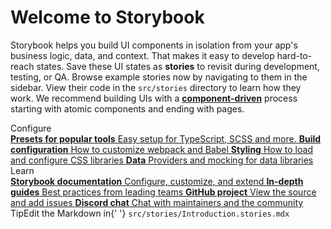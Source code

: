 
 <Meta title="Introduction" />

 <style>{`
   .subheading {
     --mediumdark: '#999999';
     font-weight: 900;
     font-size: 13px;
     color: #999;
     letter-spacing: 6px;
     line-height: 24px;
     text-transform: uppercase;
     margin-bottom: 12px;
     margin-top: 40px;
   }

   .link-list {
     display: grid;
     grid-template-columns: 1fr;
     grid-template-rows: 1fr 1fr;
     row-gap: 10px;
   }

   @media (min-width: 620px) {
     .link-list {
       row-gap: 20px;
       column-gap: 20px;
       grid-template-columns: 1fr 1fr;
     }
   }

   @media all and (-ms-high-contrast:none) {
   .link-list {
       display: -ms-grid;
       -ms-grid-columns: 1fr 1fr;
       -ms-grid-rows: 1fr 1fr;
     }
   }

   .link-item {
     display: block;
     padding: 20px 30px 20px 15px;
     border: 1px solid #00000010;
     border-radius: 5px;
     transition: background 150ms ease-out, border 150ms ease-out, transform 150ms ease-out;
     color: #33333;
     display: flex;
     align-items: flex-start;
   }

   .link-item:hover {
     border-color: #1EA7FD50;
     transform: translate3d(0, -3px, 0);
     box-shadow: rgba(0, 0, 0, 0.08) 0 3px 10px 0;
   }

   .link-item:active {
     border-color: #1EA7FD;
     transform: translate3d(0, 0, 0);
   }

   .link-item strong {
     font-weight: 700;
     display: block;
     margin-bottom: 2px;
   }

   .link-item span {
     font-size: 14px;
     line-height: 20px;
   }

   .tip {
     display: inline-block;
     border-radius: 1em;
     font-size: 11px;
     line-height: 12px;
     font-weight: 700;
     background: #E7FDD8;
     color: #66BF3C;
     padding: 4px 12px;
     margin-right: 10px;
     vertical-align: top;
   }

   .tip-wrapper {
     font-size: 13px;
     line-height: 20px;
     margin-top: 40px;
     margin-bottom: 40px;
   }

   .tip-wrapper code {
     font-size: 12px;
     display: inline-block;
   }


 `}</style>
 # Welcome to Storybook
 Storybook helps you build UI components in isolation from your app's business logic, data, and context.
 That makes it easy to develop hard-to-reach states. Save these UI states as **stories** to revisit during development, testing, or QA.
 Browse example stories now by navigating to them in the sidebar.
 View their code in the `src/stories` directory to learn how they work.
 We recommend building UIs with a [**component-driven**](https://componentdriven.org) process starting with atomic components and ending with pages.
 <div className="subheading">Configure</div>
 <div className="link-list">
   <a
     className="link-item"
     href="https://storybook.js.org/docs/react/addons/addon-types"
     target="_blank"
   >
     <span>
       <strong>Presets for popular tools</strong>
       Easy setup for TypeScript, SCSS and more.
     </span>
   </a>
   <a
     className="link-item"
     href="https://storybook.js.org/docs/react/configure/webpack"
     target="_blank"
   >
     <span>
       <strong>Build configuration</strong>
       How to customize webpack and Babel
     </span>
   </a>
   <a
     className="link-item"
     href="https://storybook.js.org/docs/react/configure/styling-and-css"
     target="_blank"
   >
     <span>
       <strong>Styling</strong>
       How to load and configure CSS libraries
     </span>
   </a>
   <a
     className="link-item"
     href="https://storybook.js.org/docs/react/get-started/setup#configure-storybook-for-your-stack"
     target="_blank"
   >
     <span>
       <strong>Data</strong>
       Providers and mocking for data libraries
     </span>
   </a>
 </div>
 <div className="subheading">Learn</div>
 <div className="link-list">
   <a className="link-item" href="https://storybook.js.org/docs" target="_blank">
     <span>
       <strong>Storybook documentation</strong>
       Configure, customize, and extend
     </span>
   </a>
   <a className="link-item" href="https://storybook.js.org/tutorials/" target="_blank">
     <span>
       <strong>In-depth guides</strong>
       Best practices from leading teams
     </span>
   </a>
   <a className="link-item" href="https://github.com/storybookjs/storybook" target="_blank">
     <span>
       <strong>GitHub project</strong>
       View the source and add issues
     </span>
   </a>
   <a className="link-item" href="https://discord.gg/storybook" target="_blank">
     <span>
       <strong>Discord chat</strong>
       Chat with maintainers and the community
     </span>
   </a>
 </div>
 <div className="tip-wrapper">
   <span className="tip">Tip</span>Edit the Markdown in{' '}
   <code>src/stories/Introduction.stories.mdx</code>
 </div>
